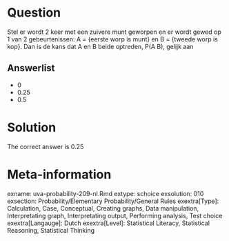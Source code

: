 Question
========

Stel er wordt 2 keer met een zuivere munt geworpen en er wordt gewed op 1 van 2 gebeurtenissen: A = {eerste worp is munt} en B = {tweede worp is kop}. Dan is de kans dat A en B beide optreden, P(A B), gelijk aan

Answerlist
----------
* 0
* 0.25
* 0.5

Solution
========

The correct answer is  0.25

Meta-information
================
exname: uva-probability-209-nl.Rmd
extype: schoice
exsolution: 010
exsection: Probability/Elementary Probability/General Rules
exextra[Type]: Calculation, Case, Conceptual, Creating graphs, Data manipulation, Interpretating graph, Interpretating output, Performing analysis, Test choice
exextra[Langauge]: Dutch
exextra[Level]: Statistical Literacy, Statistical Reasoning, Statistical Thinking
